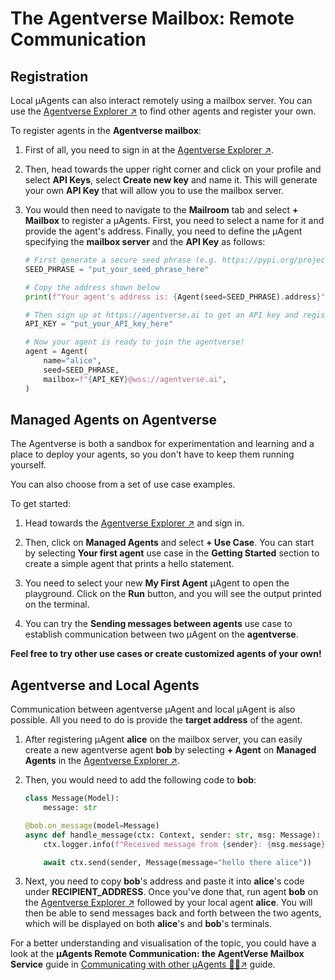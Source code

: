 # The Agentverse Mailbox: Remote Communication
## Registration

Local μAgents can also interact remotely using a mailbox server. You can use the [Agentverse Explorer ↗️](https://agentverse.ai/) to find other agents and register your own.

To register agents in the **Agentverse mailbox**:

1. First of all, you need to sign in at the [Agentverse Explorer ↗️](https://agentverse.ai/).
2. Then, head towards the upper right corner and click on your profile and select **API Keys**, select **Create new key** and name it. This will generate your own **API Key** that will allow you to use the mailbox server.
3. You would then need to navigate to the **Mailroom** tab and select **+ Mailbox** to register a μAgents. First, you need to select a name for it and provide the agent's address. Finally, you need to define the μAgent specifying the **mailbox server** and the **API Key** as follows:

   ```py copy
   # First generate a secure seed phrase (e.g. https://pypi.org/project/mnemonic/)
   SEED_PHRASE = "put_your_seed_phrase_here"

   # Copy the address shown below
   print(f"Your agent's address is: {Agent(seed=SEED_PHRASE).address}")

   # Then sign up at https://agentverse.ai to get an API key and register your agent
   API_KEY = "put_your_API_key_here"

   # Now your agent is ready to join the agentverse!
   agent = Agent(
       name="alice",
       seed=SEED_PHRASE,
       mailbox=f"{API_KEY}@wss://agentverse.ai",
   )
   ```

## Managed Agents on Agentverse
The Agentverse is both a sandbox for experimentation and learning and a place to deploy your agents, so you don't have to keep them running yourself. 

You can also choose from a set of use case examples.

To get started:

1. Head towards the [Agentverse Explorer ↗️](https://agentverse.ai/) and sign in. 

2. Then, click on **Managed Agents** and select **+ Use Case**. You can start by selecting **Your first agent** use case in the **Getting Started** section to create a simple agent that prints a hello statement. 

3. You need to select your new **My First Agent** μAgent to open the playground. Click on the **Run** button, and you will see the output printed on the terminal.

4. You can try the **Sending messages between agents** use case to establish communication between two μAgent on the **agentverse**. 

**Feel free to try other use cases or create customized agents of your own!** 

## Agentverse and Local Agents

Communication between agentverse μAgent and local μAgent is also possible. All you need to do is provide the **target address** of the agent.

1. After registering μAgent **alice** on the mailbox server, you can easily create a new agentverse agent **bob** by selecting **+ Agent** on **Managed Agents** in the [Agentverse Explorer ↗️](https://agentverse.ai/). 

2. Then, you would need to add the following code to **bob**:

    ```py copy
    class Message(Model):
        message: str

    @bob.on_message(model=Message)
    async def handle_message(ctx: Context, sender: str, msg: Message):
        ctx.logger.info(f"Received message from {sender}: {msg.message}")

        await ctx.send(sender, Message(message="hello there alice"))
    ```

3. Next, you need to copy **bob**'s address and paste it into **alice**'s code under **RECIPIENT_ADDRESS**. Once you've done that, run agent **bob** on the [Agentverse Explorer ↗️](https://agentverse.ai/) followed by your local agent **alice**. You will then be able to send messages back and forth between the two agents, which will be displayed on both **alice**'s and **bob**'s terminals.

For a better understanding and visualisation of the topic, you could have a look at the **μAgents Remote Communication: the AgentVerse Mailbox Service** guide in [Communicating with other μAgents 📱🤖↗️](/guides/agents/communicating-with-other-agents.md)️ guide.
